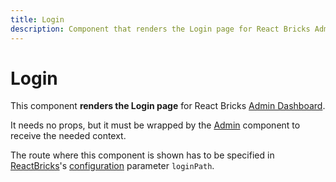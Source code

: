 ```yaml
---
title: Login
description: Component that renders the Login page for React Bricks Admin Dashboard
---
```


# Login

This component **renders the Login page** for React Bricks [Admin Dashboard](/docs/admin-dashboard/overview).

It needs no props, but it must be wrapped by the [Admin](admin) component to receive the needed context.

The route where this component is shown has to be specified in [ReactBricks](react-bricks)'s [configuration](/docs/configuration/configuration) parameter `loginPath`.

